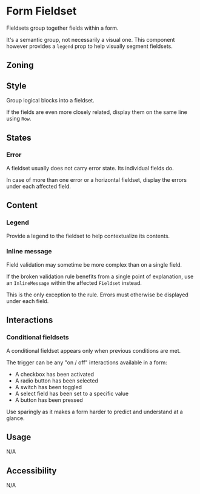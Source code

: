 

<Meta of={Stories} />

# Form Fieldset

<Status id="formFieldset" />

Fieldsets group together fields within a form.

It's a semantic group, not necessarily a visual one. This component however provides a `legend` prop to help visually segment fieldsets.

## Zoning

<FigmaImage
	src="https://www.figma.com/file/qc8oUSyVJM67gSsbTShftt/%F0%9F%93%90-Zoning?node-id=349%3A227"
	alt="zoning image for form fieldset"
/>

## Style

Group logical blocks into a fieldset.

If the fields are even more closely related, display them on the same line using `Row`.

<FigmaImage
	src="https://www.figma.com/file/FaYIWpJeP6LwjWr78L8eAr/Forms?node-id=191%3A352"
	alt="Fieldset mockup"
/>

<Canvas>
	<Story story={Stories.Default} />
</Canvas>

## States

### Error

A fieldset usually does not carry error state. Its individual fields do.

<FigmaImage
	src="https://www.figma.com/file/FaYIWpJeP6LwjWr78L8eAr/Forms?node-id=224%3A13927"
	alt="Fieldset mockup with state"
/>

<Canvas>
	<Story story={Stories.Error} />
</Canvas>

In case of more than one error or a horizontal fieldset, display the errors under each affected field.

<FigmaImage
	src="https://www.figma.com/file/FaYIWpJeP6LwjWr78L8eAr/Forms?node-id=227%3A0"
	alt="Fieldset mockup with errors in two fields"
/>

<Canvas>
	<Story story={Stories.Errors} />
</Canvas>

## Content

### Legend

Provide a legend to the fieldset to help contextualize its contents.

### Inline message

Field validation may sometime be more complex than on a single field.

If the broken validation rule benefits from a single point of explanation, use an `InlineMessage` within the affected `Fieldset` instead.

This is the only exception to the rule. Errors must otherwise be displayed under each field.

<FigmaImage
	src="https://www.figma.com/file/FaYIWpJeP6LwjWr78L8eAr/Forms?node-id=141%3A11352"
	alt="inline message position for form fieldset"
/>

## Interactions

### Conditional fieldsets

A conditional fieldset appears only when previous conditions are met.

The trigger can be any "on / off" interactions available in a form:

- A checkbox has been activated
- A radio button has been selected
- A switch has been toggled
- A select field has been set to a specific value
- A button has been pressed

Use sparingly as it makes a form harder to predict and understand at a glance.

<Canvas>
	<Story story={Stories.ConditionalFieldset} />
</Canvas>

## Usage

N/A

## Accessibility

N/A
